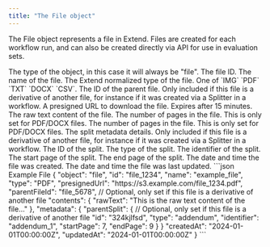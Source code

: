 ```yaml
---
title: "The File object"
---
```


The File object represents a file in Extend. Files are created for each workflow run, and can also be created directly via API for use in evaluation sets.

<Expandable title="properties" defaultOpen>
  <ResponseField name="object" type="string">
    The type of the object, in this case it will always be "file".
  </ResponseField>

  <ResponseField name="id" type="string">
    The file ID.
  </ResponseField>

  <ResponseField name="name" type="string">
    The name of the file.
  </ResponseField>

  <ResponseField name="type" type="string">
    The Extend normalized type of the file. One of `IMG` `PDF` `TXT` `DOCX` `CSV`.
  </ResponseField>

  <ResponseField name="parentFileId" type="string" optional>
    The ID of the parent file. Only included if this file is a derivative of another file, for instance if it was created via a Splitter in a workflow.
  </ResponseField>

  <ResponseField name="presignedUrl" type="string">
    A presigned URL to download the file. Expires after 15 minutes.
  </ResponseField>

  <ResponseField name="contents" type="object">
    <Expandable title="properties" defaultOpen>
      <ResponseField name="rawText" type="string">
        The raw text content of the file.
      </ResponseField>
    </Expandable>
  </ResponseField>

  <ResponseField name="metadata" type="object" optional>
    <ResponseField name="pageCount" type="number" optional>
      The number of pages in the file. This is only set for PDF/DOCX files.
    </ResponseField>
    <Expandable title="properties" defaultOpen>
      <ResponseField name="pageCount" type="number" optional>
        The number of pages in the file. This is only set for PDF/DOCX files.
      </ResponseField>
      <ResponseField name="parentSplit" type="object">
        The split metadata details. Only included if this file is a derivative of another file, for instance if it was created via a Splitter in a workflow.
        <Expandable title="properties" defaultOpen>
          <ResponseField name="id" type="string">
            The ID of the split.
          </ResponseField>
          <ResponseField name="type" type="string">
            The type of the split.
          </ResponseField>
          <ResponseField name="identifier" type="string">
            The identifier of the split.
          </ResponseField>
          <ResponseField name="startPage" type="number">
            The start page of the split.
          </ResponseField>
          <ResponseField name="endPage" type="number">
            The end page of the split.
          </ResponseField>
        </Expandable>
      </ResponseField>
    </Expandable>
  </ResponseField>

  <ResponseField name="createdAt" type="string">
    The date and time the file was created.
  </ResponseField>
  
  <ResponseField name="updatedAt" type="string">
    The date and time the file was last updated.
  </ResponseField>
</Expandable>

<ResponseExample>
```json Example File
{
  "object": "file",
  "id": "file_1234",
  "name": "example_file",
  "type": "PDF",
  "presignedUrl": "https://s3.example.com/file_1234.pdf",
  "parentFileId": "file_5678", // Optional, only set if this file is a derivative of another file
  "contents": {
    "rawText": "This is the raw text content of the file..."
  },
  "metadata": {
    "parentSplit": { // Optional, only set if this file is a derivative of another file
      "id": "324kjlfsd",
      "type": "addendum",
      "identifier": "addendum_1",
      "startPage": 7,
      "endPage": 9
    }
  }
  "createdAt": "2024-01-01T00:00:00Z",
  "updatedAt": "2024-01-01T00:00:00Z"
}
```
</ResponseExample>